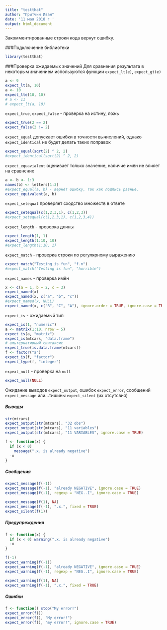 ```yaml
---
title: "testthat"
author: "Притчин Иван"
date: '11 мая 2018 г '
output: html_document
---
```


Закомментированные строки кода вернут ошибку.

###Подключение библиотеки
```r
library(testthat)
```

###Проверка ожидаемых значений
Для сравнения результата в некоторым значением используются функции `expect_lt(e)`, `expect_gt(e)`
```r
a <- 9
expect_lt(a, 10)
a <- 10
expect_lte(10, 10)
# a <- 11
# expect_lt(a, 10)
```

`expect_true`, `expect_false` - проверка на истину, ложь
```r
expect_true(2 == 2)
expect_false(2 != 2)
```

`expect_equal` допускает ошибки в точности вычислений, однако `expect_identical` не будет делать таких поправок
```r
expect_equal(sqrt(2) ^ 2, 2)
#expect_identical(sqrt(2) ^ 2, 2)
```

`expect_equavialent` оценивает только значение, наличие имён не влияет на сравнение
```r
a <- b <- 1:3
names(b) <- letters[1:3]
#expect_equal(a, b) - вернёт ошибку, так как подпись разные.
expect_equivalent(a, b)
```

`expect_setequal` проверяет сходство множеств в ответе
```r
expect_setequal(c(1,2,3,1), c(1,2,3))
#expect_setequal(c(1,2,3,1), c(1,2,3,4))
```

`expect_length` - проверка длины
```r
expect_length(1, 1)
expect_length(1:10, 10)
#expect_length(1:10, 1)
```

`expect_match` - проверка строки по регулярному выражению
```r
expect_match("Testing is fun", "f.n")
#expect_match("Testing is fun", "horrible")
```

`expect_names` - проверка имён
```r
x <- c(a = 1, b = 2, c = 3)
expect_named(x)
expect_named(x, c("a", "b", "c"))
#expect_named(x, NULL)
expect_named(x, c("B", "C", "A"), ignore.order = TRUE, ignore.case = TRUE)
```

`expect_is` - ожидаемый тип
```r
expect_is(1, "numeric")
a <- matrix(1:10, nrow = 5)
expect_is(a, "matrix")
expect_is(mtcars, "data.frame")
# альтернативный синтаксис
expect_true(is.data.frame(mtcars))
f <- factor("a")
expect_is(f, "factor")
expect_type(f, "integer")
```

`expext_null` - проверка на `null`
```r
expect_null(NULL)
```

Ожидание выводов `expect_output`, ошибок `expect_error`, сообщений `expect_message` или...тишины `expect_silent` (их отсутсвия)

##### Выводы
```r
str(mtcars)
expect_output(str(mtcars), "32 obs")
expect_output(str(mtcars), "11 variables")
expect_output(str(mtcars), "11 VARIABLES", ignore.case = TRUE)

f <- function(x) {
  if (x < 0) 
    message(".x. is already negative")
  -x
}
```

##### Сообщения
```r
expect_message(f(-1))
expect_message(f(-1), "already NEGATIVE", ignore.case = TRUE)
expect_message(f(-1), regexp = "NEG..I", ignore.case = TRUE)

expect_message(f(1), NA)
expect_message(f(-1), ".x.", fixed = TRUE)
expect_silent(f(1))
```

##### Предупреждения
```r
f <- function(x) {
  if (x < 0) warning(".x. is already negative")
  -x
}

f(-1)
expect_warning(f(-1))
expect_warning(f(-1), "already NEGATIVE", ignore.case = TRUE)
expect_warning(f(-1), regexp = "NEG..I", ignore.case = TRUE)

expect_warning(f(1), NA)
expect_warning(f(-1), ".x.", fixed = TRUE)
```

##### Ошибки
```r
f <- function() stop("My error!")
expect_error(f())
expect_error(f(), "My error!")
expect_error(f(), "my error!", ignore.case = TRUE)
```

